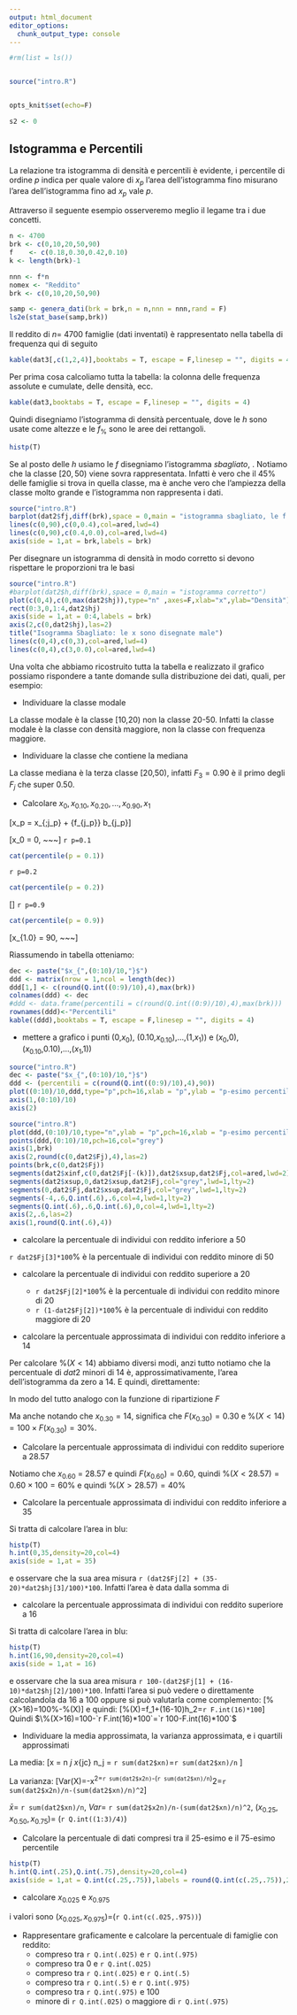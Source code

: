 ```yaml
---
output: html_document
editor_options: 
  chunk_output_type: console
---
```



```r
#rm(list = ls())


source("intro.R")


opts_knit$set(echo=F)

s2 <- 0
```

## Istogramma e Percentili


 

La relazione tra istogramma di densità e percentili è evidente, i percentile di ordine $p$ indica per quale 
valore di $x_p$ l'area dell'istogramma fino misurano l'area dell'istogramma fino ad $x_p$ vale $p$.

Attraverso il seguente esempio osserveremo meglio il legame tra i due concetti.

```r
n <- 4700
brk <- c(0,10,20,50,90)
f    <- c(0.18,0.30,0.42,0.10)
k <- length(brk)-1

nnn <- f*n
nomex <- "Reddito"
brk <- c(0,10,20,50,90)

samp <- genera_dati(brk = brk,n = n,nnn = nnn,rand = F)
ls2e(stat_base(samp,brk))
```

::: {.example}
Il reddito di $n=$ 4700 famiglie (dati inventati)
è rappresentato nella tabella di frequenza qui di seguito

```r
kable(dat3[,c(1,2,4)],booktabs = T, escape = F,linesep = "", digits = 4)
```

Per prima cosa calcoliamo tutta la tabella: la colonna delle frequenza assolute e cumulate, delle densità, ecc.

```r
kable(dat3,booktabs = T, escape = F,linesep = "", digits = 4)
```

Quindi disegniamo l'istogramma di densità percentuale, dove le $h$ sono usate come altezze e le $f_{\%}$ sono le aree dei rettangoli. 

```r
histp(T)
```

::: {.att data-latex=""}
Se al posto delle $h$ usiamo le $f$ disegniamo l'istogramma _sbagliato_, . Notiamo che la classe $[20,50)$
viene sovra rappresentata. Infatti è vero che il 45% delle famiglie si trova in quella classe, ma è anche vero che l'ampiezza della classe molto grande e l'istogramma non rappresenta i dati.

```r
source("intro.R")
barplot(dat2$fj,diff(brk),space = 0,main = "istogramma sbagliato, le f sono usate al posto delle h",col = "white")
lines(c(0,90),c(0,0.4),col=ared,lwd=4)
lines(c(0,90),c(0.4,0.0),col=ared,lwd=4)
axis(side = 1,at = brk,labels = brk)
```
::::

:::: {.att data-latex=""}
Per disegnare un istogramma di densità in modo corretto si devono rispettare le proporzioni
tra le basi

```r
source("intro.R")
#barplot(dat2$h,diff(brk),space = 0,main = "istogramma corretto")
plot(c(0,4),c(0,max(dat2$hj)),type="n" ,axes=F,xlab="x",ylab="Densità") 
rect(0:3,0,1:4,dat2$hj)
axis(side = 1,at = 0:4,labels = brk)
axis(2,c(0,dat2$hj),las=2)
title("Isogramma Sbagliato: le x sono disegnate male")
lines(c(0,4),c(0,3),col=ared,lwd=4)
lines(c(0,4),c(3,0.0),col=ared,lwd=4)
```
::::

Una volta che abbiamo ricostruito tutta la tabella e realizzato il grafico possiamo
rispondere a tante domande sulla distribuzione dei dati, quali, per esempio:

* Individuare la classe modale 

La classe modale è la classe [10,20) non la classe 20-50. Infatti la classe modale è la classe con densità maggiore, non la classe con frequenza maggiore.

* Individuare la classe che contiene la mediana 

La classe mediana è la terza classe [20,50), infatti $F_3=0.90$ è il primo degli $F_j$ che
super $0.50$.

* Calcolare $x_0, x_{0.10}, x_{0.20},..., x_{0.90}, x_1$

\[x_p           = x_{\text{inf};j_p} + \frac {p - F_{j_p - 1}} {f_{j_p}} b_{j_p}\]

\[x_0 = 0, ~~~\text{il più piccol dei dati}\] 
`r p=0.1`
```r
cat(percentile(p = 0.1))
```
`r p=0.2`
```r
cat(percentile(p = 0.2))
```
\[\vdots\]
`r p=0.9`
```r
cat(percentile(p = 0.9))
```
\[x_{1.0} = 90, ~~~\text{il più grande dei dati}\] 

Riassumendo in tabella otteniamo:

```r

dec <- paste("$x_{",(0:10)/10,"}$")
ddd <- matrix(nrow = 1,ncol = length(dec))
ddd[1,] <- c(round(Q.int((0:9)/10),4),max(brk))
colnames(ddd) <- dec
#ddd <- data.frame(percentili = c(round(Q.int((0:9)/10),4),max(brk)))
rownames(ddd)<-"Percentili"
kable((ddd),booktabs = T, escape = F,linesep = "", digits = 4)
```

* mettere a grafico i punti (0,$x_0$), (0.10,$x_{0.10}$),...,(1,$x_{1}$)) e ($x_0$,0), ($x_{0.10}$,0.10),...,($x_{1}$,1))

```r
source("intro.R")
dec <- paste("$x_{",(0:10)/10,"}$")
ddd <- (percentili = c(round(Q.int((0:9)/10),4),90))
plot((0:10)/10,ddd,type="p",pch=16,xlab = "p",ylab = "p-esimo percentile",axes = F)
axis(1,(0:10)/10)
axis(2)
```

```r
source("intro.R")
plot(ddd,(0:10)/10,type="n",ylab = "p",pch=16,xlab = "p-esimo percentile",axes = F)
points(ddd,(0:10)/10,pch=16,col="grey")
axis(1,brk)
axis(2,round(c(0,dat2$Fj),4),las=2)
points(brk,c(0,dat2$Fj))
segments(dat2$xinf,c(0,dat2$Fj[-(k)]),dat2$xsup,dat2$Fj,col=ared,lwd=2)
segments(dat2$xsup,0,dat2$xsup,dat2$Fj,col="grey",lwd=1,lty=2)
segments(0,dat2$Fj,dat2$xsup,dat2$Fj,col="grey",lwd=1,lty=2)
segments(-4,.6,Q.int(.6),.6,col=4,lwd=1,lty=2)
segments(Q.int(.6),.6,Q.int(.6),0,col=4,lwd=1,lty=2)
axis(2,.6,las=2)
axis(1,round(Q.int(.6),4))
```

* calcolare la percentuale di individui con reddito inferiore a 50

`r dat2$Fj[3]*100 `% è la percentuale di individui con reddito minore di 50


* calcolare la percentuale di individui con reddito superiore a 20

  - `r dat2$Fj[2]*100`% è la percentuale di individui con reddito minore di 20 
  - `r (1-dat2$Fj[2])*100`% è la percentuale di individui con reddito maggiore di 20

* calcolare la percentuale approssimata di individui con reddito inferiore a 14

Per calcolare $\%(X<14)$ abbiamo diversi modi, anzi tutto notiamo che la percentuale di $dat2$ minori di 
14 è, approssimativamente, l'area dell'istogramma da zero a 14. E quindi, direttamente:

\begin{eqnarray*}
   \%(X<14) &=&  f_1\times 100+(14-10)\times h_2\\
   &=& `r dat2$fj[1]`\times 100 + 4\times `r dat2$hj[2]`\\
   &=& `r (dat2$fj[1]+ 4* dat2$hj[2]/100)*100`\%
\end{eqnarray*}

In modo del tutto analogo con la funzione di ripartizione $F$
  
\begin{eqnarray*}
   \%(X<14) &=&  100\times F(14)\\
   &=& 100\times(f_1+(14-10)\times h_2/100)\\
   &=& 100\times(`r dat2$fj[1]` + 4\times `r dat2$hj[2]`/100)\\
   &=& `r (dat2$fj[1]+ 4* dat2$hj[2]/100)*100`\%
\end{eqnarray*}

Ma anche notando che $x_{0.30}=14$, significa che $F(x_{0.30})=0.30$ e
$\%(X<14)=100\times F(x_{0.30})=30\%$.

* Calcolare la percentuale approssimata di individui con reddito superiore a 28.57

Notiamo che  $x_{0.60}$ = 28.57 e quindi $F(x_{0.60})=0.60$, quindi
$\%(X<28.57)=0.60\times 100=60\%$ e quindi $\%(X>28.57)=40\%$

* Calcolare la percentuale approssimata di individui con reddito inferiore a 35

Si tratta di calcolare l'area in blu:

```r
histp(T)
h.int(0,35,density=20,col=4)
axis(side = 1,at = 35)
```

e osservare che la sua area misura `r (dat2$Fj[2] + (35-20)*dat2$hj[3]/100)*100`. Infatti l'area 
è data dalla somma di 
\begin{eqnarray*}
\%(X\leq 35) &=& f_1\times 100+f_2\times 100+(35-20)\times h_3 \\
&=& `r dat2$fj[1]*100`+`r dat2$fj[2]*100`+15\times `r dat2$hj[3]`\\
&=& `r F.int(35)*100`
\end{eqnarray*}   
              
              
* calcolare la percentuale approssimata di individui con reddito superiore a 16

Si tratta di calcolare l'area in blu:

```r
histp(T)
h.int(16,90,density=20,col=4)
axis(side = 1,at = 16)
```

e osservare che la sua area misura `r 100-(dat2$Fj[1] + (16-10)*dat2$hj[2]/100)*100`.
Infatti l'area si può vedere o direttamente calcolandola da 16 a 100 oppure si 
può valutarla come complemento:
              \[\%(X>16)=100\%-\%(X\leq 16)\]
e quindi:
              \[\%(X\leq 16)=f_1\times 100+(16-10)\times h_2=`r F.int(16)*100`\] 
Quindi $\%(X>16)=100-`r F.int(16)*100`=`r 100-F.int(16)*100`$
              

* Individuare la media approssimata, la varianza approssimata, e i quartili approssimati

La media:
\[\bar x = \frac 1 n \sum_j x_{jc} n_j = \frac 1{`r n`}`r sum(dat2$xn)`=`r sum(dat2$xn)/n` \]

La varianza:
\[Var(X)=\frac {\sum_j x_{jc}^2 n_j }{n}-\bar x^2=\frac 1{`r n`}`r sum(dat2$x2n)`-(`r sum(dat2$xn)/n`)^2=`r sum(dat2$x2n)/n-(sum(dat2$xn)/n)^2`\]

$\bar x=$ `r sum(dat2$xn)/n`, $Var=$ `r sum(dat2$x2n)/n-(sum(dat2$xn)/n)^2`, $(x_{0.25},x_{0.50},x_{0.75})=$ (`r Q.int((1:3)/4)`)

* Calcolare la percentuale di dati compresi tra il 25-esimo e il 75-esimo percentile

```r
histp(T)
h.int(Q.int(.25),Q.int(.75),density=20,col=4)
axis(side = 1,at = Q.int(c(.25,.75)),labels = round(Q.int(c(.25,.75)),2),las=2)
```

* calcolare $x_{0.025}$ e $x_{0.975}$ 

i valori sono $(x_{0.025}, x_{0.975})=$(`r Q.int(c(.025,.975))`)



* Rappresentare graficamente e calcolare la percentuale di famiglie con reddito: 
  + compreso tra `r Q.int(.025)` e `r Q.int(.975)`
  + compreso tra 0 e `r Q.int(.025)` 
  + compreso tra `r Q.int(.025)` e `r Q.int(.5)`
  + compreso tra `r Q.int(.5)` e `r Q.int(.975)`
  + compreso tra `r Q.int(.975)` e 100
  + minore di `r Q.int(.025)` o maggiore di `r Q.int(.975)`
::::


<!-- :::: {.example name="Temperature (C°)"} -->

<!-- ```{r setup2, include=FALSE} -->
<!-- n <- 1000 -->

<!-- brk <- seq(-3.75,3.75,by=1.5) -->
<!-- k <- length(brk) -->

<!-- f    <- pnorm(brk[-1],0,1)-pnorm(brk[-k],0,1) -->
<!-- f    <- round(f/sum(f),3) -->
<!-- f    <- round(f/sum(f),3) -->

<!-- h    <- f/diff(brk)*100 -->


<!-- X <- data.frame(xinf=brk[-6],xsup = brk[-1],nj = f*n,fj = f,Fj = cumsum(f),bj = diff(brk),hj = h) -->
<!-- dat2$xc <- .5*(dat2$xinf+dat2$xsup) -->
<!-- dat2$xn <- dat2$xc*dat2$nj -->
<!-- dat2$x2 <- dat2$xc^2*dat2$nj -->

<!-- Y <- X -->
<!-- names(Y) <- c("$x_{j}$","$x_{j+1}$","$n_j$","$f_j$","$F_j$","$b_j$","$h_j$","$x_{jc}$","$x_{jc} n_j$","$x_{jc}^2 n_j$") -->
<!-- ``` -->

<!-- La temperatura in una cella frigorifera è stata monitorata per 1000 -->
<!-- giorni. I dati sono stati riassunti nella seguente distribuzione -->

<!-- ```{r , echo=FALSE, results="asis"} -->
<!-- kable(Y[,c(1,2,4)],booktabs = T, escape = F,linesep = "", digits = 4) -->
<!-- ``` -->

<!-- * Disegnare l'istogramma _sbagliato_ -->

<!-- ```{r, echo=FALSE} -->
<!-- plot(c(brk[1],brk),c(0,dat2$fj,0),type="s",axes = FALSE,xlab="Temperature (C°)",ylab="fj",main = "istogramma sbagliato") -->
<!-- segments(dat2$xsup,0,dat2$xsup,dat2$fj,lty=2) -->
<!-- axis(side = 1,at = brk,labels = brk) -->
<!-- axis(2,at=round(dat2$fj,4)) -->
<!-- ``` -->

<!-- * Disegnare l'istogramma corretto -->

<!-- ```{r, echo=FALSE} -->
<!-- plot(c(brk[1],brk),c(0,dat2$hj,0),type="s",axes = FALSE,xlab="Temperature (C°)",ylab="hj",main = "istogramma corretto") -->
<!-- segments(dat2$xsup,0,dat2$xsup,dat2$hj,lty=2) -->
<!-- axis(side = 1,at = brk,labels = brk) -->
<!-- axis(2,at=round(dat2$hj,4)) -->
<!-- ``` -->

<!-- * Perché i due istogrammi hanno la stessa leggibilità in questo caso? -->

<!-- * Calcolare le frequenza assolute e cumulate, le densità, ecc. -->

<!-- ```{r , echo=FALSE, results="asis"} -->

<!-- kable(Y,booktabs = T, escape = F,linesep = "", digits = 4) -->
<!-- ``` -->

<!-- * Individuare la classe modale -->
<!-- * Individuare la media senza fare i calcoli -->
<!-- * Individuare la mediana senza fare i calcoli -->

<!-- * Calcolare $x_0, x_{0.10}, x_{0.20},..., x_{0.90}, x_1$ -->

<!-- ```{r , echo=FALSE, results="asis"} -->

<!-- dec <- paste("$x_{",(0:10)/10,"}$") -->
<!-- ddd <- matrix(nrow = 1,ncol = length(dec)) -->
<!-- ddd[1,] <- c(round(Q.int((0:9)/10),4),max(brk)) -->
<!-- colnames(ddd) <- dec -->
<!-- #ddd <- data.frame(percentili = c(round(Q.int((0:9)/10),4),max(brk))) -->
<!-- rownames(ddd)<-"Percentili" -->
<!-- kable((ddd),booktabs = T, escape = F,linesep = "", digits = 4) -->
<!-- ``` -->

<!-- * mettere a grafico i punti (0,$x_0$), (0.10,$x_{0.10}$),...,(1,$x_{1}$)) e ($x_0$,0), ($x_{0.10}$,0.10),...,($x_{1}$,1)) -->

<!-- ```{r , echo=FALSE, results="asis"} -->

<!-- dec <- paste("$x_{",(0:10)/10,"}$") -->
<!-- ddd <- (percentili = c(round(Q.int((0:9)/10),4),max(brk))) -->
<!-- plot((0:10)/10,ddd,type="p",pch=16,xlab = "p",ylab = "p-esimo percentile",axes = F) -->
<!-- axis(1,(0:10)/10) -->
<!-- axis(2) -->
<!-- ``` -->

<!-- ```{r , echo=FALSE, results="asis"} -->
<!-- plot(ddd,(0:10)/10,type="p",ylab = "p",pch=16,xlab = "p-esimo percentile",axes = F) -->
<!-- axis(1,brk) -->
<!-- axis(2,round(c(0,dat2$Fj),4)) -->
<!-- segments(dat2$xinf,c(0,dat2$Fj[-(k-1)]),dat2$xsup,dat2$Fj,col=ared,lwd=2) -->
<!-- segments(dat2$xsup,0,dat2$xsup,dat2$Fj,col="grey",lwd=1,lty=2) -->
<!-- segments(-4,dat2$Fj,dat2$xsup,dat2$Fj,col="grey",lwd=1,lty=2) -->
<!-- segments(-4,.6,Q.int(.6),.6,col=4,lwd=1,lty=2) -->
<!-- segments(Q.int(.6),.6,Q.int(.6),0,col=4,lwd=1,lty=2) -->
<!-- axis(2,.6) -->
<!-- ``` -->

<!-- * calcolare la percentuale approssimata di giorni con temperatura inferiore -1 -->

<!-- %(giorni con $T < -1$) = `r F.int(-1)*100`% -->

<!-- * Conversione in Fahrenheit -->

<!-- \[ -->
<!-- T_F= 32 + 1.8 \cdot T_C  -->
<!-- \] -->

<!-- ```{r , echo=FALSE, results="asis"} -->

<!-- YF <- Y -->
<!-- YF[,1:2]<-Y[,1:2]*1.8+32 -->
<!-- YF$`$b_j$`<-YF$`$x_{j+1}$`-YF$`$x_{j}$` -->
<!-- YF$`$h_j$`<- Y$`$f_j$`/YF$`$b_j$`*100 -->
<!-- YF$`$x_{jc}$` <- YF$`$x_{j}$`+YF$`$b_j$`/2 -->

<!-- plot(c(YF[c(1,1:5),1],YF[5,2]),c(0,YF$`$h_j$`,0),type="s",axes = FALSE,xlab="Temperature (F°)",ylab="hj",main = "Gradi F°") -->
<!-- segments(YF$`$x_{j}$`,0,YF$`$x_{j}$`,YF$`$h_j$`,lty=2) -->
<!-- axis(side = 1,at = c(YF$`$x_{j}$`,YF$`$x_{j+1}$`[5])) -->
<!-- axis(2,at=round(YF$`$h_j$`,4)) -->

<!-- ``` -->

<!-- ```{r , echo=FALSE, results="asis"} -->

<!-- kable(YF[,1:7],booktabs = T, escape = F,linesep = "", digits = 4) -->


<!-- ``` -->
<!-- :::: -->

